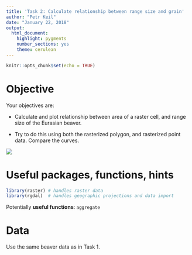 ```yaml
---
title: 'Task 2: Calculate relationship between range size and grain'
author: "Petr Keil"
date: "January 22, 2018"
output: 
  html_document: 
    highlight: pygments
    number_sections: yes
    theme: cerulean
---
```


```r
knitr::opts_chunk$set(echo = TRUE)
```

# Objective

Your objectives are: 

- Calculate and plot relationship between area of a raster
cell, and range size of the Eurasian beaver.

- Try to do this using both the rasterized polygon, and rasterized point data. Compare the curves.


![](../figures/oar.png)

# Useful packages, functions, hints

```r
library(raster) # handles raster data
library(rgdal)  # handles geographic projections and data import
```

Potentially **useful functions**: `aggregate`

# Data

Use the same beaver data as in Task 1.
